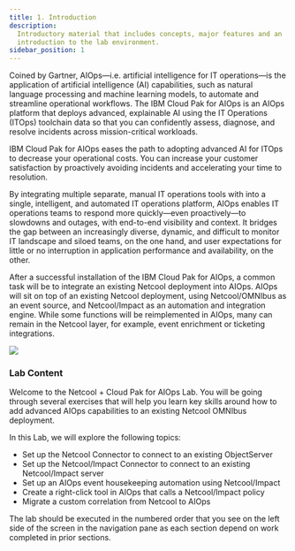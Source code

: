 ```yaml
---
title: 1. Introduction
description:
  Introductory material that includes concepts, major features and an
  introduction to the lab environment.
sidebar_position: 1
---
```


Coined by Gartner, AIOps—i.e. artificial intelligence for IT operations—is the application of artificial intelligence (AI) capabilities, 
such as natural language processing and machine learning models, to automate and streamline operational workflows.
The IBM Cloud Pak for AIOps is an AIOps platform that deploys advanced, explainable AI using the IT Operations 
(ITOps) toolchain data so that you can confidently assess, diagnose, and resolve incidents across mission-critical workloads.

IBM Cloud Pak for AIOps eases the path to adopting advanced AI for ITOps to decrease your operational 
costs. You can increase your customer satisfaction by proactively avoiding incidents and 
accelerating your time to resolution.

By integrating multiple separate, manual IT operations tools with into a single, intelligent, and automated IT 
operations platform, AIOps enables IT operations teams to respond more quickly—even proactively—to slowdowns and outages, 
with end-to-end visibility and context. It bridges the gap between an increasingly diverse, dynamic, and difficult to monitor 
IT landscape and siloed teams, on the one hand, and user expectations for little or no interruption in application performance and availability, on the other. 


After a successful installation of the IBM Cloud Pak for AIOps, a common task will be to integrate an existing Netcool deployment into AIOps.
AIOps will sit on top of an existing Netcool deployment, using Netcool/OMNIbus as an event source, and Netcool/Impact as an automation and integration engine. While some functions will be reimplemented in AIOps, many can remain in the Netcool layer, for example, event enrichment or ticketing integrations.

![](images/AIOps_4_architecture.png)

### Lab Content

Welcome to the Netcool + Cloud Pak for AIOps Lab. You will be going through several exercises that will help 
you learn key skills around how to add advanced AIOps capabilities to an existing Netcool OMNIbus deployment.

In this Lab, we will explore the following topics:

- Set up the Netcool Connector to connect to an existing ObjectServer
- Set up the Netcool/Impact Connector to connect to an existing Netcool/Impact server
- Set up an AIOps event housekeeping automation using Netcool/Impact
- Create a right-click tool in AIOps that calls a Netcool/Impact policy
- Migrate a custom correlation from Netcool to AIOps


The lab should be executed in the numbered order that you see on the left side of the screen in the navigation pane as each section depend on work completed in prior sections.